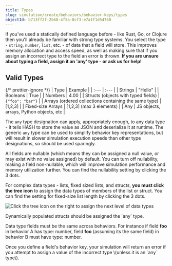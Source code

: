 ```yaml
---
title: Types
slug: simulation/create/behaviors/behavior-keys/types
objectId: b713ff2f-2b68-4f5a-8cf3-e7a1f1d54760
---
```


If you've used a statically defined language before - like Rust, Go, or Clojure then you'll already be familiar with strong type systems. You select the type - `string`, `number`, `list`, etc. - of data that a field will store. This improves memory allocation and access speed, as well as making sure that if you assign an incorrect type to the field an error is thrown. **If you are unsure about typing a field, assign it an 'any' type - or ask us for help!**

## Valid Types

{/* prettier-ignore */}
| Type | Example |
| :--- | :--- |
| Strings | "Hello" |
| Booleans | True |
| Numbers | 4.00 |
| Structs \(objects with typed fields\) | `{"foo": "bar"}` |
| Arrays \(ordered collections containing the same type\) | \[1,2,3\] |
| Fixed-size Arrays | \[1,2,3\] \(max 3 elements\) |
| Any | JS objects, arrays, Python objects, etc |

The `any` type designation can apply, appropriately enough, to any data type - it tells HASH to store the value as JSON and deserialize it at runtime. The generic `any` type can be used to simplify behavior key representations, but will result in slower simulation execution speeds than other type designations, so should be used sparingly.

All fields are nullable \(which means they can be assigned a null value, or may exist with no value assigned\) by default. You can turn off nullability, making a field non-nullable, which will improve simulation performance and memory utilization further. You can find the nullability setting by clicking the 3 dots.

For complex data types - lists, fixed sized lists, and structs, **you must click the tree icon** to assign the data types of members of the list or struct. You can find the setting for fixed-size list length by clicking the 3 dots.

![Click the tree icon on the right to assign the next level of data types](https://cdn-us1.hash.ai/site/docs/screen-shot-2020-11-24-at-5.36.17-pm.png)

<Hint style="info">
  Dynamically populated structs should be assigned the `any` type.
</Hint>

Data type fields must be the same across behaviors. For instance if field **foo** in behavior A has type: number, field **foo** \(assuming its the same field\) in behavior B must have type: number.

<Hint style="warning">
  Once you define a field's behavior key, your simulation will return an error
  if you attempt to assign a value of the incorrect type \(unless it is an `any`
  type\).
</Hint>
